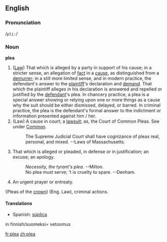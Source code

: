 {{rfc}}
==English==

===Pronunciation===
/<tt>pli:</tt>/

===Noun===
'''plea'''
# ([[Law]]) That which is alleged by a party in support of his cause; in a stricter sense, an allegation of [[fact]] in a [[cause]], as distinguished from a [[demurrer]]; in a still more limited sense, and in modern practice, the defendant's answer to the [[plaintiff]]'s declaration and [[demand]]. That which the plaintiff alleges in his declaration is answered and repelled or justified by the [[defendant]]'s plea. In chancery practice, a plea is a special answer showing or relying upon one or more things as a cause why the suit should be either dismissed, delayed, or barred. In criminal practice, the plea is the defendant's formal answer to the indictment or information presented against  him / her.
# (Law) A cause in court; a [[lawsuit]]; as, the Court of Common Pleas. See under [[Common]].
#:The Supreme Judicial Court shall have cognizance of pleas real, personal, and mixed.      --Laws of Massachusetts.
# That which is alleged or pleaded, in defense or in justification; an excuse; an apology.
#: ''Necessity, the tyrant's plea.'' --Milton.
#: No plea must serve; 't is cruelty to spare. --Denham.
# An urgent prayer or entreaty.
{Pleas of the [[crown]]} (Eng. Law), criminal actions.

====Translations====
*Spanish: [[súplica]]

in finnish/suomeksi= vetoomus

[[fr:plea]]
[[zh:plea]]